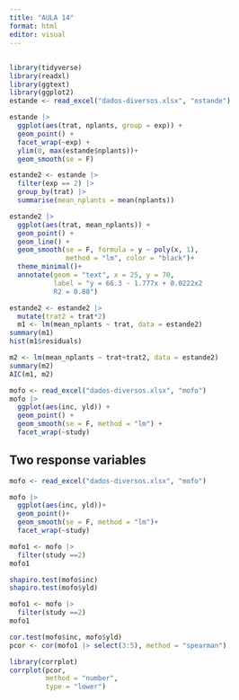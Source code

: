 ---
title: "AULA 14"
format: html
editor: visual
---

## 

```{r}
library(tidyverse)
library(readxl)
library(ggtext)
library(ggplot2)
estande <- read_excel("dados-diversos.xlsx", "estande")
```

```{r}
estande |>
  ggplot(aes(trat, nplants, group = exp)) +
  geom_point() +
  facet_wrap(~exp) +
  ylim(0, max(estande$nplants))+
  geom_smooth(se = F)
```

```{r}
estande2 <- estande |>
  filter(exp == 2) |>
  group_by(trat) |>
  summarise(mean_nplants = mean(nplants))
```

```{r}
estande2 |>
  ggplot(aes(trat, mean_nplants)) +
  geom_point() +
  geom_line() +
  geom_smooth(se = F, formula = y ~ poly(x, 1),
              method = "lm", color = "black")+
  theme_minimal()+
  annotate(geom = "text", x = 25, y = 70, 
           label = "y = 66.3 - 1.777x + 0.0222x2
           R2 = 0.88")
```

```{r}
estande2 <- estande2 |>
  mutate(trat2 = trat*2)
  m1 <- lm(mean_nplants ~ trat, data = estande2)
summary(m1)
hist(m1$residuals)
```

```{r}
m2 <- lm(mean_nplants ~ trat+trat2, data = estande2)
summary(m2)
AIC(m1, m2)
```

```{r}
mofo <- read_excel("dados-diversos.xlsx", "mofo")
mofo |> 
  ggplot(aes(inc, yld)) +
  geom_point() + 
  geom_smooth(se = F, method = "lm") + 
  facet_wrap(~study)
```

## Two response variables

```{r}
mofo <- read_excel("dados-diversos.xlsx", "mofo")

mofo |>
  ggplot(aes(inc, yld))+
  geom_point()+
  geom_smooth(se = F, method = "lm")+
  facet_wrap(~study)
```

```{r}
mofo1 <- mofo |> 
  filter(study ==2)
mofo1

shapiro.test(mofo$inc) 
shapiro.test(mofo$yld)
```

```{r}
mofo1 <- mofo |> 
  filter(study ==2)
mofo1

cor.test(mofo$inc, mofo$yld)
pcor <- cor(mofo1 |> select(3:5), method = "spearman")

```

```{r}
library(corrplot)
corrplot(pcor, 
         method = "number", 
         type = "lower")
```
